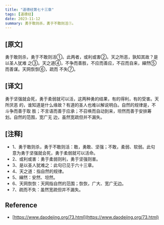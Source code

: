 ```yaml
---
title: "道德经第七十三章"
tags: [道德经]
date: 2023-11-12
summary: 勇于敢则杀，勇于不敢则活①。
---
```


## [原文]

勇于敢则杀，勇于不敢则活①。此两者，或利或害②。天之所恶，孰知其故？是以圣人犹难
之③。天之道④，不争而善胜，不应而善应，不召而自来，繟然⑤而善谋。天网恢恢⑥，疏而
不失⑦。

## [译文]

勇于坚强就会死，勇于柔弱就可以活，这两种勇的结果，有的得利，有的受害。天所厌恶
的，谁知道是什么缘故？有道的圣人也难以解说明白。自然的规律是，不斗争而善于取
胜；不言语而善于应承；不召唤而自动到来，坦然而善于安排筹划。自然的范围，宽广无
边，虽然宽疏但并不漏失。

## [注释]

- 1、勇于敢则杀，勇于不敢则活：敢，勇敢、坚强；不敢，柔弱、软弱。此句意为勇于坚强就会死，勇于柔弱就可以活命。
- 2、或利或害：勇于柔弱则利，勇于坚强则害。
- 3、是以圣人犹难之：此句已见于六十三章。
- 4、天之道：指自然的规律。
- 5、繟然：安然、坦然。
- 6、天网恢恢：天网指自然的范围；恢恢，广大、宽广无边。
- 7、疏而不失：虽然宽疏但并不漏失。

## Reference

- [https://www.daodejing.org/73.html](https://www.daodejing.org/73.html)